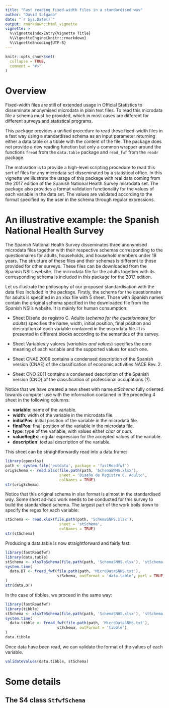 ```yaml
---
title: "Fast reading fixed-width files in a standardised way"
author: "David Salgado"
date: "`r Sys.Date()`"
output: rmarkdown::html_vignette
vignette: >
  %\VignetteIndexEntry{Vignette Title}
  %\VignetteEngine{knitr::rmarkdown}
  %\VignetteEncoding{UTF-8}
---
```


```r
knitr::opts_chunk$set(
  collapse = TRUE,
  comment = "#>"
)
```

# Overview

Fixed-width files are still of extended usage in Official Statistics to disseminate anonymised microdata in plain text files. To read this microdata file a schema must be provided, which in most cases are different for different surveys and statistical programs.

This package provides a unified procedure to read these fixed-width files in a fast way using a standardised schema as an input parameter returning either a data.table or a tibble with the content of the file. The package does not provide a new reading function but only a common wrapper around the functions `fread` from the `data.table` package and `read_fwf` from the `readr` package.

The motivation is to provide a high-level scripting procedure to read this sort of files for any microdata set disseminated by a statistical office. In this vignette we illustrate the usage of this package with real data coming from the 2017 edition of the Spanish National Health Survey microdata set. 
The package also provides a format validation functionality for the values of each variable in the data set. The values are validated according to the format specified by the user in the schema through regular expressions.

# An illustrative example: the Spanish National Health Survey
The Spanish National Health Survey disseminates three anonymised microdata files together with their respective schemas corresponding to the questionnaires for adults, households, and household members under 18 years. The structure of these files and their schemas is different to those provided for other surveys. These files can be downloaded from the Spanish NSI's website. The microdata file for the adults together with its corresponding schema is included in this package for the 2017 edition.

Let us illustrate the philosophy of our proposed standardisation with the data files included in the package. Firstly, the schema for the questionnaire for adults is specified in an xlsx file with 5 sheet. Those with Spanish names contain the original schema specified in the downloaded file from the Spanish NSI's website. It is mainly for human consumption:

* Sheet Diseño de registro C. Adulto (*schema for the questionnaire for adults*) specifies the name, width, initial position, final position and description of each variable contained in the microdata file. It is presented in different blocks according to the semantics of the survey.

* Sheet Variables y valores (*variables and values*) specifies the core meaning of each variable and the supported values for each one.

* Sheet CNAE 2009 contains a condensed description of the Spanish version (CNAE) of the classification of economic activities NACE Rev. 2.

* Sheet CNO 2011 contains a condensed description of the Spanish version (CNO) of the classification of professional occupations (?).

Notice that we have created a new sheet with name *stSchema* fully oriented towards computer use with the information contained in the preceding 4 sheet in the following columns:

* **variable**: name of the variable.
* **width**: width of the variable in the microdata file.
* **initialPos**: initial position of the variable in the microdata file.
* **finalPos**: final position of the variable in the microdata file.
* **type**: type of the variable, with values either *char* or *num*.
* **valueRegEx**: regular expression for the accepted values of the variable.
* **description**: textual description of the variable.

This sheet can be straightforwardly read into a data.frame:

```r
library(openxlsx)
path <- system.file('extdata', package = 'fastReadfwf')
origSchema <- read.xlsx(file.path(path, 'SchemaSNHS.xlsx'), 
                        sheet = 'Diseño de Registro C. Adulto', 
                        colNames = TRUE)
str(origSchema)
```

Notice that this original schema in xlsx format is almost in the standardised way. Some short ad-hoc work needs to be conducted for this survey to build the standardised schema. The largest part of the work boils down to specify the regex for each variable:

```r
stSchema <- read.xlsx(file.path(path, 'SchemaSNHS.xlsx'), 
                        sheet = 'stSchema', 
                        colNames = TRUE)
str(stSchema)
```

Producing a data.table is now straightforward and fairly fast:

```r
library(fastReadfwf)
library(data.table)
stSchema <- xlsxToSchema(file.path(path, 'SchemaSNHS.xlsx'), 'stSchema')
system.time(
  data.DT <- fread_fwf(file.path(path, 'MicroDataSNHS.txt'), 
                       stSchema, outFormat = 'data.table', perl = TRUE)
)
str(data.DT)
```

In the case of tibbles, we proceed in the same way:

```r
library(fastReadfwf)
library(tibble)
stSchema <- xlsxToSchema(file.path(path, 'SchemaSNHS.xlsx'), 'stSchema')
system.time(
  data.tibble <- fread_fwf(file.path(path, 'MicroDataSNHS.txt'), 
                       stSchema, outFormat = 'tibble')
)
data.tibble
```

Once data have been read, we can validate the format of the values of each variable.

```r
validateValues(data.tibble, stSchema)
```

# Some details

## The S4 class `StfwfSchema` 
